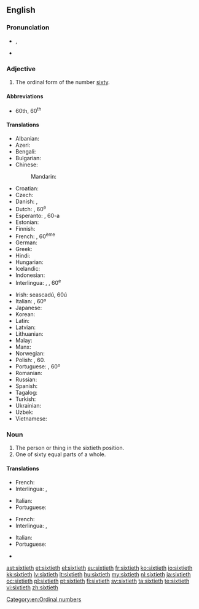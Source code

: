 ==English==

===Pronunciation===
* {{IPA|/ˈsɪkstiəθ/}}, {{X-SAMPA|/"sIksti@T/}}
* {{hyphenation|six|ti|eth}}

===Adjective===
{{en-adj|-}}

# The ordinal form of the number [[sixty]].

====Abbreviations====
* 60th, 60<sup>th</sup>

====Translations====
{{trans-top|the ordinal form of the number sixty}}
* Albanian: {{t-|sq|gjashtëdhjetë}}
* Azeri: {{t-|az|altmışıncı}}
* Bengali: {{t-|bn|ষষ্টিতম|tr=ṣaṣṭitama|sc=Beng}}
* Bulgarian: {{t-|bg|шейсетият|tr=sheĭsetiyat |sc=Deva}}
* Chinese:
*: Mandarin: {{t|zh|第六十|tr=dì liùshí|sc=Hani}}
* Croatian: {{t-|hr|šezdeseti}}
* Czech: {{t+|cs|šedesátý}}
* Danish: {{t-|da|tressende}}, {{t-|da|tresindstyvende}}
* Dutch: {{t+|nl|zestigste}}, 60<sup>e</sup>
* Esperanto: {{t-|eo|sesdeka}}, 60-a
* Estonian: {{t-|et|kuuekümnes}}
* Finnish: {{t-|fi|kuudeskymmenes}}
* French: {{t+|fr|soixantième}}, 60<sup>ème</sup>
* German: {{t+|de|sechzigste}}
* Greek: {{t+|el|εξηκοστός|tr=exikostos}}
* Hindi: {{t-|hi|साठवाँ|tr=sāṭhavām̐|sc=Deva}}
* Hungarian: {{t+|hu|hatvanadik}}
* Icelandic: {{t-|is|sextugasta}}
* Indonesian: {{t-|id|keenampuluh}}
* Interlingua: {{t-|ia|sexantesime}}, {{t-|ia|sexagesime}}, 60<sup>e</sup>
{{trans-mid}}
* Irish: seascadú, 60ú
* Italian: {{t-|it|sessantesimo}}, 60º
* Japanese: {{t-|ja|第六十|tr=dai roku jū|sc=Jpan}}
* Korean: {{t+|ko|예순째|tr=yesunjjae|sc=Hang}}
* Latin: {{t-|la|sexagesimus}}
* Latvian: {{t+|lv|sešdesmitais}}
* Lithuanian: {{t+|lt|šešiasdešimtas}}
* Malay: {{t-|ms|keenam puluh}}
* Manx: {{t-|gv|tree feedoo}}
* Norwegian: {{t-|no|sekstinde}}
* Polish: {{t+|pl|sześćdziesiąty}}, 60.
* Portuguese: {{t+|pt|sexagésimo}}, 60º
* Romanian: {{t-|ro|șaizecilea}}
* Russian: {{t+|ru|шестидесятый|tr=shestidesyatyĭ|sc=Cyrl}}
* Spanish: {{t+|es|sexagésimo}}
* Tagalog: {{t-|tl|pang-animnapu}}
* Turkish: {{t+|tr|altmışıncı}}
* Ukrainian: {{t-|uk|шестидесятих|tr=shestydesyatykh|sc=Cyrl}}
* Uzbek: {{t|uz|oltmishinchi}}
* Vietnamese: {{t-|vi|thứ sáu mươi}}
{{trans-bottom}}

===Noun===
{{en-noun|s|-}}

# The person or thing in the sixtieth position.
# One of sixty equal parts of a whole.

====Translations====
{{trans-top|person or thing in the sixtieth position}}
* French: {{t+|fr|soixantième|m|f}}
* Interlingua: {{t-|ia|sexantesimo|m}}, {{t-|ia|sexagesimo|m}}
{{trans-mid}}
* Italian: {{t-|it|sessantesimo|m}}
* Portuguese: {{t+|pt|sexagésimo|m}}
{{trans-bottom}}

{{trans-top|one of sixty equal parts of a whole}}
* French: {{t+|fr|soixantième|m}}
* Interlingua: {{t-|ia|sexantesimo|m}}, {{t-|ia|sexagesimo|m}}
{{trans-mid}}
* Italian: {{t-|it|sessantesimo|m}}
* Portuguese: {{t+|pt|sexagésimo|m}}
{{trans-bottom}}

{{checktrans-top}}
* {{ttbc|nl}} {{t+|nl|zestigste}}
{{trans-bottom}}

[[Category:en:Ordinal numbers]]

[[ast:sixtieth]]
[[et:sixtieth]]
[[el:sixtieth]]
[[eu:sixtieth]]
[[fr:sixtieth]]
[[ko:sixtieth]]
[[io:sixtieth]]
[[kk:sixtieth]]
[[lv:sixtieth]]
[[lt:sixtieth]]
[[hu:sixtieth]]
[[my:sixtieth]]
[[nl:sixtieth]]
[[ja:sixtieth]]
[[oc:sixtieth]]
[[pl:sixtieth]]
[[pt:sixtieth]]
[[fi:sixtieth]]
[[sv:sixtieth]]
[[ta:sixtieth]]
[[te:sixtieth]]
[[vi:sixtieth]]
[[zh:sixtieth]]